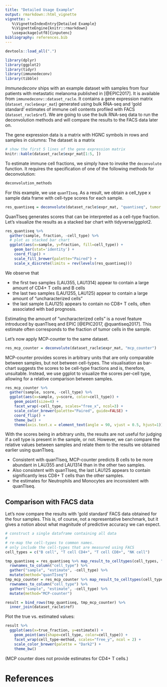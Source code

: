```yaml
---
title: "Detailed Usage Example"
output: rmarkdown::html_vignette
vignette: >
   %\VignetteIndexEntry{Detailed Example}
   %\VignetteEngine{knitr::rmarkdown}
   \usepackage[utf8]{inputenc}
bibliography: references.bib
---
```


```r
devtools::load_all(".")
```

```r
library(dplyr)
library(ggplot2)
library(tidyr)
library(immunedeconv)
library(tibble)
```

*Immunedeconv* ships with an example dataset with samples from four patients with metastatic melanoma published in [@EPIC2017]. 
It is available from `immunedeconv::dataset_racle`. It contains a gene expression matrix (`dataset_racle$expr_mat`) generated using bulk RNA-seq and 'gold standard' estimates of immune cell contents profiled with FACS (`dataset_racle$ref`). We are going to use the bulk RNA-seq data to run the deconvolution methods and will compare the results to the FACS data later on.   

The gene expression data is a matrix with HGNC symbols in rows and samples in columns:
The dataset is a matrix 
```r
# show the first 5 lines of the gene expression matrix
knitr::kable(dataset_racle$expr_mat[1:5, ])
```



To estimate immune cell fractions, we simply have to invoke the `deconvolute` function. It requires the specification
of one of the following methods for deconvolution:

```r
deconvolution_methods
```


For this example, we use `quanTIseq`. As a result, we obtain a cell_type x sample data frame with cell-type scores for each sample.

```r
res_quantiseq = deconvolute(dataset_racle$expr_mat, "quantiseq", tumor = TRUE)
```


QuanTIseq generates scores that can be interpreted as a cell-type fraction. Let's visualize
the results as a stacked bar chart with tidyverse/ggplot2.
```r
res_quantiseq %>%
  gather(sample, fraction, -cell_type) %>%
  # plot as stacked bar chart
  ggplot(aes(x=sample, y=fraction, fill=cell_type)) +
    geom_bar(stat='identity') +
    coord_flip() +
    scale_fill_brewer(palette="Paired") + 
    scale_x_discrete(limits = rev(levels(res_quantiseq)))
```

We observe that

* the first two samples (LAU355, LAU1314) appear to contain a large amount of CD4+ T cells and B cells
* the last two samples (LAU1255, LAU125) appear to contain a large amount of "uncharacterized cells"
* the last sample (LAU125) appears to contain no CD8+ T cells, often associated with bad prognosis. 

Estimating the amount of "uncharacterized cells" is a novel feature introduced by quanTIseq and EPIC [@EPIC2017, @quantiseq2017]. This estimate often corresponds to the fraction of tumor cells in the sample. 


Let's now apply MCP-counter to the same dataset.
```r
res_mcp_counter = deconvolute(dataset_racle$expr_mat, "mcp_counter")
```
MCP-counter provides scores in arbitrary units that are only comparable between samples, but not between
cell-types. The visualisation as bar-chart suggests the scores to be cell-type fractions and is, therefore, unsuitable.
Instead, we use ggplot to visualize the scores per-cell type, allowing for a relative comparison between samples.

```r
res_mcp_counter %>%
  gather(sample, score, -cell_type) %>%
  ggplot(aes(x=sample, y=score, color=cell_type)) +
    geom_point(size=4) +
    facet_wrap(~cell_type, scales="free_x", ncol=3) +
    scale_color_brewer(palette="Paired", guide=FALSE) +
    coord_flip() + 
    theme_bw() + 
    theme(axis.text.x = element_text(angle = 90, vjust = 0.5, hjust=1))
```

With the scores being in arbitrary units, the results are not useful for judging if a cell type is present in the sample, or not. However, we can compare the relative values between samples and relate them to the results we obtained earlier using quanTIseq. 

* Consistent with quanTIseq, MCP-counter predicts B cells to be more abundant in LAU355 and LAU1314 than in the other two samples. 
* Also consistent with quanTIseq, the last LAU125 appears to contain significantly less CD8+ T cells than the other samples. 
* the estimates for Neutrophils and Monocytes are inconsistent with quanTIseq. 


## Comparison with FACS data
Let's now compare the results with 'gold standard' FACS data obtained for the four samples. This is, of course, not a representative benchmark, but it gives a notion about what magnitude of predictive accuracy we can expect. 
```r
# construct a single dataframe containing all data
#
# re-map the cell-types to common names. 
# only include the cell-types that are measured using FACS
cell_types = c("B cell", "T cell CD4+", "T cell CD8+", "NK cell")

tmp_quantiseq = res_quantiseq %>% map_result_to_celltypes(cell_types, "quantiseq") %>% 
  rownames_to_column("cell_type") %>%
  gather("sample", "estimate", -cell_type) %>% 
  mutate(method="quanTIseq") 
tmp_mcp_counter = res_mcp_counter %>% map_result_to_celltypes(cell_types, "mcp_counter") %>%
  rownames_to_column("cell_type") %>%
  gather("sample", "estimate", -cell_type) %>%
  mutate(method="MCP-counter") 

result = bind_rows(tmp_quantiseq, tmp_mcp_counter) %>%
  inner_join(dataset_racle$ref)
```

Plot the true vs. estimated values: 
```r
result %>% 
  ggplot(aes(x=true_fraction, y=estimate)) + 
    geom_point(aes(shape=cell_type, color=cell_type)) + 
    facet_wrap(cell_type~method, scales="free_y", ncol = 2) + 
    scale_color_brewer(palette = "Dark2") + 
    theme_bw()
```

(MCP counter does not provide estimates for CD4+ T cells.)

# References {-}
